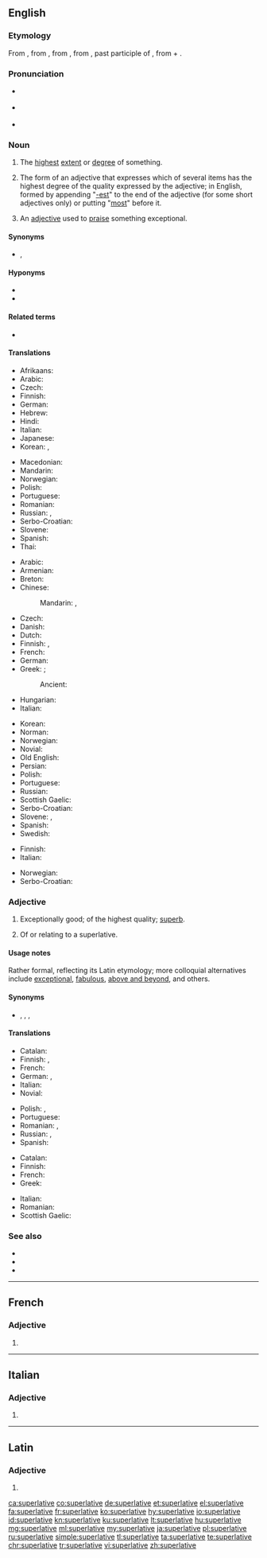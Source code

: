 {{also|Superlative}}
==English==
{{was wotd|2008|March|11}}
{{wikipedia}}

===Etymology===
From {{der|en|enm|superlatyf}}, from {{der|en|fro|superlatif}}, from {{etyl|LL.|en}} {{m|la|superlātīvus}}, from {{der|en|la|superlātus||extravagant, of hyperbole}}, past participle of {{m|la|superfero||carry over}}, from {{m|la|super||above}} + {{m|la|fero||bear, carry}}.

===Pronunciation===
* {{a|RP}} {{IPA|/suːˈpɜː.lə.tɪv/|/sjuːˈpɜː.lə.tɪv/|lang=en}}
* {{a|US}} {{IPA|/suˈpɝː.lə.tɪv/|lang=en}}
* {{audio|en-us-superlative.ogg|Audio (US)|lang=en}}

===Noun===
{{en-noun}}

# The [[highest]] [[extent]] or [[degree]] of something.
# {{lb|en|grammar}} The form of an adjective that expresses which of several items has the highest degree of the quality expressed by the adjective; in English, formed by appending "[[-est]]" to the end of the adjective (for some short adjectives only) or putting "[[most]]" before it.
#: {{ux|en|The '''superlative''' of "big" is "biggest".}}
# {{lb|en|informal}} An [[adjective]] used to [[praise]] something exceptional.
#: {{ux|en|Daniel is amazing, wonderful, fantastic, and many other '''superlatives''' I can’t think of right now!}}

====Synonyms====
* {{sense|highest degree}} {{l|en|acme}}, {{l|en|peak}}

====Hyponyms====
* {{l|en|absolute superlative}}
* {{l|en|relative superlative}}

====Related terms====
* {{l|en|superlative degree}}

====Translations====
{{trans-top|highest degree of something}}
* Afrikaans: {{t+|af|superlatief}}
* Arabic: {{t|ar|صيغَة التفضيل}}
* Czech: {{t+|cs|superlativ}}
* Finnish: {{t+|fi|huippu}}
* German: {{t+|de|Superlativ|m}}
* Hebrew: {{t|he|מופלג}}
* Hindi: {{t|hi|सर्वोत्कृष्ट|m}}
* Italian: {{t+|it|superlativo}}
* Japanese: {{t+|ja|最上級|tr=さいじょうきゅう, saijōkyū}}
* Korean: {{t|ko|최고의|sc=Hang}}, {{t+|ko|최상급}}
{{trans-mid}}
* Macedonian: {{t|mk|суперлатив}}
* Mandarin: {{t+|cmn|最高级|sc=Hani}}
* Norwegian: {{t+|no|superlativ}}
* Polish: {{t|pl|superlatyw|m-in}}
* Portuguese: {{t+|pt|superlativo}}
* Romanian: {{t+|ro|superlativ|m|n}}
* Russian: {{t+|ru|высоча́йший}}, {{t+|ru|превосхо́дный}}
* Serbo-Croatian: {{t+|sh|sȕperlatīv|m}}
* Slovene: {{t|sl|presežek|m}}
* Spanish: {{t+|es|superlativo}}
* Thai: {{t|th|ชั้นเยี่ยม}}
{{trans-bottom}}

{{trans-top|form of adjective expressing "most"}}
* Arabic: {{t|ar|دَرَجَة فَائِقَة|f|tr=daraja fāʾiqa}}
* Armenian: {{t+|hy|գերադրական}}
* Breton: {{t+|br|derez-uhelañ|m}}
* Chinese:
*: Mandarin: {{t+|cmn|最高級|sc=Hani}}, {{t+|cmn|最高级|tr=zuìgāojí|sc=Hani}}
* Czech: {{t+|cs|superlativ|m}}
* Danish: {{t+|da|superlativ}}
* Dutch: {{t+|nl|superlatief|m}}
* Finnish: {{t+|fi|superlatiivi}}, {{t|fi|yliaste}}
* French: {{t+|fr|superlatif|m}}
* German: {{t+|de|Superlativ|m}}
* Greek: {{qualifier|degree}} {{t+|el|υπερθετικός|m}}; {{t+|el|υπερθετικό|n}}
*: Ancient: {{t|grc|ὑπερθετικός|m}}
* Hungarian: {{t+|hu|felsőfok}}
* Italian: {{t+|it|superlativo|m}}
{{trans-mid}}
* Korean: {{t+|ko|최상급|tr=choi-sang-geup,最上級|sc=Kore}}
* Norman: {{t|nrf|supèrlatif|m}}
* Norwegian: {{t+|no|superlativ|m}}
* Novial: {{t|nov|superlative}}
* Old English: {{t|ang|oferstígendlic}}
* Persian: {{t+|fa|صفت برترین|tr=sefat-e bartarin}}
* Polish: {{t+|pl|stopień najwyższy|m-in}}
* Portuguese: {{t+|pt|superlativo|m}}
* Russian: {{t+|ru|супе́рлятив|m}}
* Scottish Gaelic: {{t|gd|feabhasach|m}}
* Serbo-Croatian: {{t+|sh|sȕperlatīv|m}}
* Slovene: {{t|sl|presežnik|m}}, {{t|sl|superlativ|m}}
* Spanish: {{t+|es|superlativo|m}}
* Swedish: {{t+|sv|superlativ|n}}
{{trans-bottom}}

{{trans-top|adjective used to praise}}
* Finnish: {{t+|fi|superlatiivi}}
* Italian: {{t+|it|superlativo|m}}
{{trans-mid}}
* Norwegian: {{t+|no|superlativ|n}}
* Serbo-Croatian: {{t+|sh|sȕperlatīv|m}}
{{trans-bottom}}

===Adjective===
{{en-adj|-}}

# Exceptionally good; of the highest quality; [[superb]].
# {{lb|en|grammar}} Of or relating to a superlative.

====Usage notes====
Rather formal, reflecting its Latin etymology; more colloquial alternatives include [[exceptional]], [[fabulous]], [[above and beyond]], and others.

====Synonyms====
* {{sense|exceptionally good}} {{l|en|above and beyond}}, {{l|en|exceptional}}, {{l|en|extraordinary}}, {{l|en|superb}}

====Translations====
{{trans-top|exceptionally good}}
* Catalan: {{t+|ca|superlatiu}}
* Finnish: {{t+|fi|erinomainen}}, {{t+|fi|häikäisevä}}
* French: {{t+|fr|suprême}}
* German: {{t+|de|höchst}}, {{t+|de|hervorragend}}
* Italian: {{t+|it|superlativo|m}}
* Novial: {{t|nov|superlativi}}
{{trans-mid}}
* Polish: {{t+|pl|doskonały}}, {{t+|pl|znakomity}}
* Portuguese: {{t+|pt|supremo}}
* Romanian: {{t+|ro|suprem}}, {{t+|ro|superlativ}}
* Russian: {{t+|ru|высоча́йший}}, {{t+|ru|велича́йший}}
* Spanish: {{t+|es|supremo}}
{{trans-bottom}}

{{trans-top|of or pertaining to a superlative}}
* Catalan: {{t+|ca|superlatiu}}
* Finnish: {{t|fi|superlatiivinen}}
* French: {{t+|fr|superlatif|m}}
* Greek: {{t+|el|υπερθετικός}}
{{trans-mid}}
* Italian: {{t+|it|superlativo|m}}
* Romanian: {{t+|ro|superlativ}}
* Scottish Gaelic: {{t|gd|feabhasach}}
{{trans-bottom}}

===See also===
* {{l|en|absolute}}
* {{l|en|comparative}}
* {{l|en|elative}}

----

==French==

===Adjective===
{{fr-adj-form}}

# {{feminine singular of|superlatif|lang=fr}}

----

==Italian==

===Adjective===
{{head|it|adjective form}}

# {{feminine plural of|superlativo|lang=it}}

----

==Latin==

===Adjective===
{{la-adj-form|superlātīve}}

# {{inflection of|superlātīvus||voc|m|s|lang=la}}

[[ca:superlative]]
[[co:superlative]]
[[de:superlative]]
[[et:superlative]]
[[el:superlative]]
[[fa:superlative]]
[[fr:superlative]]
[[ko:superlative]]
[[hy:superlative]]
[[io:superlative]]
[[id:superlative]]
[[kn:superlative]]
[[ku:superlative]]
[[lt:superlative]]
[[hu:superlative]]
[[mg:superlative]]
[[ml:superlative]]
[[my:superlative]]
[[ja:superlative]]
[[pl:superlative]]
[[ru:superlative]]
[[simple:superlative]]
[[tl:superlative]]
[[ta:superlative]]
[[te:superlative]]
[[chr:superlative]]
[[tr:superlative]]
[[vi:superlative]]
[[zh:superlative]]